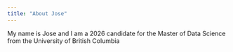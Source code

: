 ```yaml
---
title: "About Jose"
---
```


My name is Jose and I am a 2026 candidate for the Master of Data Science from the University of British Columbia
